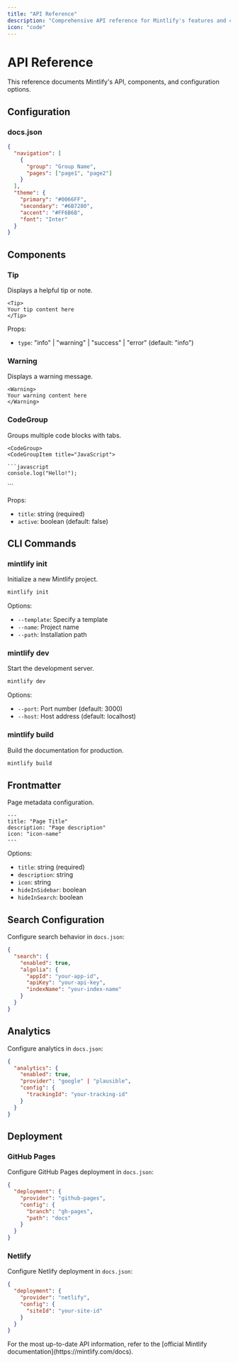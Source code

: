 ```yaml
---
title: "API Reference"
description: "Comprehensive API reference for Mintlify's features and components"
icon: "code"
---
```


# API Reference

This reference documents Mintlify's API, components, and configuration options.

## Configuration

### docs.json

```json
{
  "navigation": [
    {
      "group": "Group Name",
      "pages": ["page1", "page2"]
    }
  ],
  "theme": {
    "primary": "#0066FF",
    "secondary": "#6B7280",
    "accent": "#FF6B6B",
    "font": "Inter"
  }
}
```

## Components

### Tip

Displays a helpful tip or note.

```mdx
<Tip>
Your tip content here
</Tip>
```

Props:
- `type`: "info" | "warning" | "success" | "error" (default: "info")

### Warning

Displays a warning message.

```mdx
<Warning>
Your warning content here
</Warning>
```

### CodeGroup

Groups multiple code blocks with tabs.

```mdx
<CodeGroup>
<CodeGroupItem title="JavaScript">

```javascript
console.log("Hello!");
```

</CodeGroupItem>
</CodeGroup>
```

Props:
- `title`: string (required)
- `active`: boolean (default: false)

## CLI Commands

### mintlify init

Initialize a new Mintlify project.

```bash
mintlify init
```

Options:
- `--template`: Specify a template
- `--name`: Project name
- `--path`: Installation path

### mintlify dev

Start the development server.

```bash
mintlify dev
```

Options:
- `--port`: Port number (default: 3000)
- `--host`: Host address (default: localhost)

### mintlify build

Build the documentation for production.

```bash
mintlify build
```

## Frontmatter

Page metadata configuration.

```mdx
---
title: "Page Title"
description: "Page description"
icon: "icon-name"
---
```

Options:
- `title`: string (required)
- `description`: string
- `icon`: string
- `hideInSidebar`: boolean
- `hideInSearch`: boolean

## Search Configuration

Configure search behavior in `docs.json`:

```json
{
  "search": {
    "enabled": true,
    "algolia": {
      "appId": "your-app-id",
      "apiKey": "your-api-key",
      "indexName": "your-index-name"
    }
  }
}
```

## Analytics

Configure analytics in `docs.json`:

```json
{
  "analytics": {
    "enabled": true,
    "provider": "google" | "plausible",
    "config": {
      "trackingId": "your-tracking-id"
    }
  }
}
```

## Deployment

### GitHub Pages

Configure GitHub Pages deployment in `docs.json`:

```json
{
  "deployment": {
    "provider": "github-pages",
    "config": {
      "branch": "gh-pages",
      "path": "docs"
    }
  }
}
```

### Netlify

Configure Netlify deployment in `docs.json`:

```json
{
  "deployment": {
    "provider": "netlify",
    "config": {
      "siteId": "your-site-id"
    }
  }
}
```

<Tip>
For the most up-to-date API information, refer to the [official Mintlify documentation](https://mintlify.com/docs).
</Tip> 